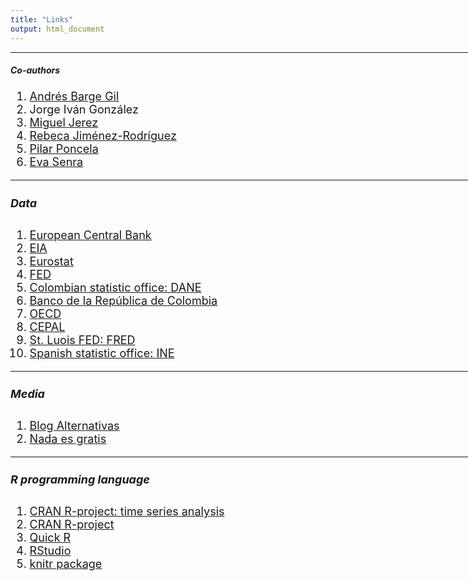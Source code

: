 ```yaml
---
title: "Links"
output: html_document
---
```


<div style="width:1024px;">

****
##### Co-authors
<font size="4">

1. [Andrés Barge Gil](https://www.ucm.es/fundamentos-analisis-economico2/barge-gil,-andres)\
2. Jorge Iván González\
3. [Miguel Jerez](https://www.ucm.es/fundamentos-analisis-economico2/jerez-mendez,-miguel)\
4. [Rebeca Jiménez-Rodríguez](http://diarium.usal.es/rebecajimenez/)\
5. [Pilar Poncela](https://www.uam.es/ss/Satellite/Economicas/es/1234888160191/1234888367480/persona/detallePDI/Poncela_Blanco,_Pilar.htm)\
6. [Eva Senra](http://www3.uah.es/esd/)\
<!-- end of list -->

****
##### Data

1. [European Central Bank](http://www.ecb.europa.eu/stats/html/index.en.html)
2. [EIA](http://www.eia.gov/)
3. [Eurostat](http://ec.europa.eu/eurostat/data/database)
4. [FED](http://www.federalreserve.gov/)
5. [Colombian statistic office: DANE](http://www.dane.gov.co/)
6. [Banco de la República de Colombia](http://www.banrep.gov.co/)
7. [OECD](https://data.oecd.org/)
8. [CEPAL](http://www.cepal.org/es/datos-y-estadisticas)
9. [St. Luois FED: FRED](https://fred.stlouisfed.org/)
10. [Spanish statistic office: INE](http://www.ine.es/)
<!-- end of list -->

****
##### Media

1. [Blog Alternativas](http://blogs.elpais.com/alternativas/)
2. [Nada es gratis](http://nadaesgratis.es/)

****
##### R programming language

1. [CRAN R-project: time series analysis](https://cran.r-project.org/web/views/TimeSeries.html)
2. [CRAN R-project](https://cran.r-project.org/)
3. [Quick R](http://www.statmethods.net/about/sitemap.html)
4. [RStudio](https://www.rstudio.com/)
5. [knitr package](http://yihui.name/knitr/)

</div>

<br>